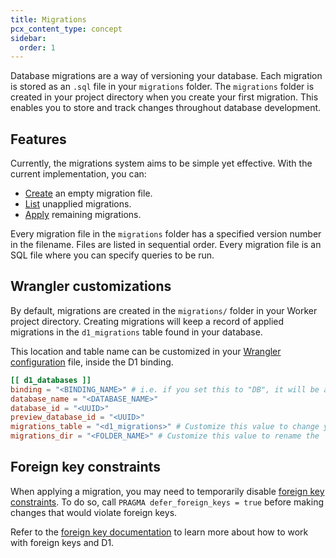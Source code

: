 ```yaml
---
title: Migrations
pcx_content_type: concept
sidebar:
  order: 1
---
```


Database migrations are a way of versioning your database. Each migration is stored as an `.sql` file in your `migrations` folder. The `migrations` folder is created in your project directory when you create your first migration. This enables you to store and track changes throughout database development.

## Features

Currently, the migrations system aims to be simple yet effective. With the current implementation, you can:

- [Create](/workers/wrangler/commands/#migrations-create) an empty migration file.
- [List](/workers/wrangler/commands/#migrations-list) unapplied migrations.
- [Apply](/workers/wrangler/commands/#migrations-apply) remaining migrations.

Every migration file in the `migrations` folder has a specified version number in the filename. Files are listed in sequential order. Every migration file is an SQL file where you can specify queries to be run.

## Wrangler customizations

By default, migrations are created in the `migrations/` folder in your Worker project directory. Creating migrations will keep a record of applied migrations in the `d1_migrations` table found in your database.

This location and table name can be customized in your [Wrangler configuration](/workers/wrangler/configuration) file, inside the D1 binding.


<WranglerConfig>

```toml
[[ d1_databases ]]
binding = "<BINDING_NAME>" # i.e. if you set this to "DB", it will be available in your Worker at `env.DB`
database_name = "<DATABASE_NAME>"
database_id = "<UUID>"
preview_database_id = "<UUID>"
migrations_table = "<d1_migrations>" # Customize this value to change your applied migrations table name
migrations_dir = "<FOLDER_NAME>" # Customize this value to rename the `migrations` folder
```

</WranglerConfig>

## Foreign key constraints

When applying a migration, you may need to temporarily disable [foreign key constraints](/d1/build-with-d1/foreign-keys/). To do so, call `PRAGMA defer_foreign_keys = true` before making changes that would violate foreign keys.

Refer to the [foreign key documentation](/d1/build-with-d1/foreign-keys/) to learn more about how to work with foreign keys and D1.
